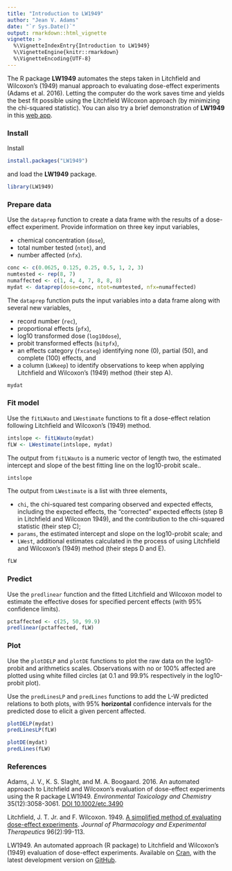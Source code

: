 ```yaml
---
title: "Introduction to LW1949"
author: "Jean V. Adams"
date: "`r Sys.Date()`"
output: rmarkdown::html_vignette
vignette: >
  %\VignetteIndexEntry{Introduction to LW1949}
  %\VignetteEngine{knitr::rmarkdown}
  %\VignetteEncoding{UTF-8}
---
```


The R package **LW1949** automates the steps taken in Litchfield and Wilcoxon's (1949) manual approach to evaluating dose-effect experiments (Adams et al. 2016).  Letting the computer do the work saves time and yields the best fit possible using the Litchfield Wilcoxon approach (by minimizing the chi-squared statistic).
You can also try a brief demonstration of **LW1949** in this [web app](https://jvadams.shinyapps.io/LW1949demo).

### Install

Install

```r
install.packages("LW1949")
```

and load the **LW1949** package.

```r
library(LW1949)
```

### Prepare data

Use the `dataprep` function to create a data frame with the results of a dose-effect experiment.  Provide information on three key input variables,

- chemical concentration (`dose`), 
- total number tested (`ntot`), and 
- number affected (`nfx`).

```r
conc <- c(0.0625, 0.125, 0.25, 0.5, 1, 2, 3)
numtested <- rep(8, 7)
numaffected <- c(1, 4, 4, 7, 8, 8, 8)
mydat <- dataprep(dose=conc, ntot=numtested, nfx=numaffected)
```

The `dataprep` function puts the input variables into a data frame along with several new variables,

- record number (`rec`), 
- proportional effects (`pfx`),
- log10 transformed dose (`log10dose`), 
- probit transformed effects (`bitpfx`), 
- an effects category (`fxcateg`) identifying none (0), partial (50), and complete (100) effects, and 
- a column (`LWkeep`) to identify observations to keep when applying Litchfield and Wilcoxon's (1949) method (their step A).

```r
mydat
```

### Fit model

Use the `fitLWauto` and `LWestimate` functions to fit a dose-effect relation following Litchfield and Wilcoxon's (1949) method.

```r
intslope <- fitLWauto(mydat)
fLW <- LWestimate(intslope, mydat)
```

The output from `fitLWauto` is a numeric vector of length two, the estimated intercept and slope of the best fitting line on the log10-probit scale..

```r
intslope
```

The output from `LWestimate` is a list with three elements,

- `chi`, the chi-squared test comparing observed and expected effects, including the expected effects, the "corrected" expected effects (step B in Litchfield and Wilcoxon 1949), and the contribution to the chi-squared statistic (their step C);
- `params`, the estimated intercept and slope on the log10-probit scale; and
- `LWest`, additional estimates calculated in the process of using Litchfield and Wilcoxon's (1949) method (their steps D and E).

```r
fLW
```

### Predict

Use the `predlinear` function and the fitted Litchfield and Wilcoxon model to estimate the effective doses for specified percent effects (with 95% confidence limits).

```r
pctaffected <- c(25, 50, 99.9)
predlinear(pctaffected, fLW)
```

### Plot

Use the `plotDELP` and `plotDE` functions to plot the raw data on the log10-probit and arithmetics scales.  Observations with no or 100% affected are plotted using white filled circles (at 0.1 and 99.9% respectively in the log10-probit plot).  

Use the `predLinesLP` and `predLines` functions to add the L-W predicted relations to both plots, with 95% **horizontal** confidence intervals for the predicted dose to elicit a given percent affected.

```r
plotDELP(mydat)
predLinesLP(fLW)

plotDE(mydat)
predLines(fLW)
```

### References

Adams, J. V., K. S. Slaght, and M. A. Boogaard.  2016.  An automated approach to Litchfield and Wilcoxon's evaluation of dose-effect experiments using the R package LW1949.  *Environmental Toxicology and Chemistry* 35(12):3058-3061.  [DOI 10.1002/etc.3490](https://doi.org/10.1002/etc.3490)

Litchfield, J. T. Jr. and F. Wilcoxon. 1949. [A simplified method of evaluating dose-effect experiments](http://jpet.aspetjournals.org/content/96/2/99.abstract). *Journal of Pharmacology and Experimental Therapeutics* 96(2):99-113.

LW1949. An automated approach (R package) to Litchfield and Wilcoxon's (1949) evaluation of dose-effect experiments.  Available on [Cran](https://CRAN.R-project.org/package=LW1949), with the latest development version on [GitHub](https://github.com/JVAdams/LW1949).
